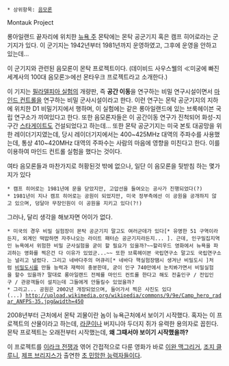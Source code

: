  * 상위항목: [[음모론]]

Montauk Project

롱아일랜드 끝자리에 위치한 [[뉴욕 주]] 몬탁에는 몬탁 공군기지 혹은 캠프 히어로라는 군 기지가 있다. 이 군기지는 1942년부터 1981년까지 운영하였고, 그후에 운영을 안하고 있는데...

이 군기지와 관련된 음모론이 몬탁 프로젝트이다. (데이비드 사우스웰의 ≪미궁에 빠진 세계사의 100대 음모론≫에선 몬타우크 프로젝트라고 소개한다.)

이 기지는 [[필라델피아 실험]]의 개량판, 즉 '''공간 이동'''을 연구하는 비밀 연구시설이면서 [[마인드 컨트롤]]을 연구하는 비밀 군사시설이라고 한다. 이런 연구는 몬탁 공군기지의 지하에 위치한 D1 비밀기지에서 행하며, 이 실험에는 같은 롱아일랜드에 있는 브룩헤이븐 국립 연구소가 끼여있다고 한다. 또한 음모론자들은 이 공간이동 연구가 진척되어 화성-지구간 [[스타게이트]]도 건설되었다고 하는데... 또한 몬탁 공군기지는 미국 본토 대공망을 위한 레이더기지였는데, 당시 레이더기지에서는 400~425MHz 대역의 주파수를 사용했는데, 통상 410~420MHz 대역의 주파수는 사람의 마음에 영향을 미친다고 한다. 이를 이용하여 마인드 컨트롤 실험을 했다는 것이다.

여타 음모론들과 마찬가지로 허황된것 밖에 없으나, 일단 이 음모론을 뒷받침 하는 몇가지가 있다
 * 캠프 히어로는 1981년에 문을 닫았지만, 고압선을 들여오는 공사가 진행되었다(?)
 * 1981년이 지나 캠프 히어로는 공원이 되었지만, 미국 정부측에선 이 공원을 공개하지 않고 있으며, 덩달아 무장인원이 이 공원을 지키고 있다(?!)

그러나, 달리 생각을 해보자면 어이가 없다.
 * 미국의 경우 비밀 실험장이 몬탁 공군기지 말고도 여러군데가 있다[* 유명한 51 구역이라든지, 외계인 떡밥하면 자주나오는 라이트 패터슨 공군기지라든지... ]. 근데, 인구밀집지역인 뉴욕에서 위험한 비밀 군사실험을 굳이 할 필요가 있을까?~~할리우드 영화에서 뉴욕을 파괴하는 영화를 찍은건 다 이유가 있었군...~~ 또한 브룩헤이븐 국립연구소 말고도 국립연구소는 널리고 널렸다. 그리고 네바다주의 머큐리[* 네바다 핵실험장땜시 생겨난 비밀도시 ]처럼 [[비밀도시]]를 만들 능력과 재력이 충분한데, 굳이 인구 740만에서 눈치봐가면서 비밀실험을 할수 있을까? 말대로 롱아일랜드 전체를 마인드 컨트롤 한다고 해도 전출인구 / 전입인구 / 관광객들이 설치는데 그들에게 안들킬수 있었을까?
 * 그리고... 공원은 2002년 개장되었으며, 들어가서 찍은 사진도 있다(...) http://upload.wikimedia.org/wikipedia/commons/9/9e/Camp_hero_radar_ANFPS-35.jpg&width=450

2008년부터 근처에서 몬탁 괴물이란 놈이 뉴욕근처에서 보이기 시작했다. 혹자는 이 프로젝트의 산물이라고 하는데, [[라쿤]]이나 버지니아 두더지 쥐가 유력한 용의자로 꼽힌다. 몬탁 프로젝트는 오래전부터 시작했는데, '''왜 그때서야 보이기 시작했을까?'''

이 프로젝트를 [[이라크 전쟁]]과 엮어 간접적으로 다룬 영화가 바로 [[이완 맥그리거]], [[조지 클루니]], [[제프 브리지스]]가 출연한 [[초 민망한 능력자들]]이다.

